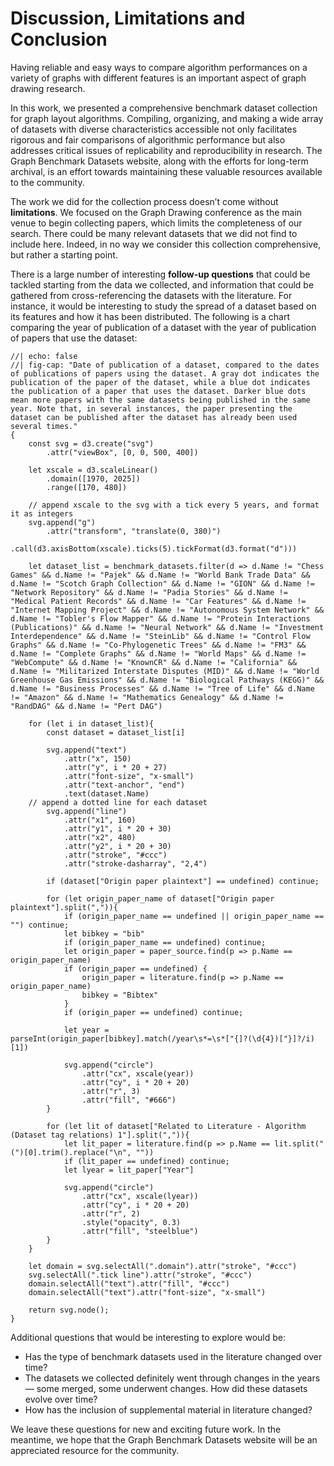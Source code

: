# Discussion, Limitations and Conclusion {#sec-discussion}

Having reliable and easy ways to compare algorithm performances on a variety of graphs with different features is an important aspect of graph drawing research. 

In this work, we presented a comprehensive benchmark dataset collection for graph layout algorithms.
Compiling, organizing, and making a wide array of datasets with diverse characteristics accessible not only facilitates rigorous and fair comparisons of algorithmic performance but also addresses critical issues of replicability and reproducibility in research.
The Graph Benchmark Datasets website, along with the efforts for long-term archival, is an effort towards maintaining these valuable resources available to the community. 

The work we did for the collection process doesn't come without **limitations**.
We focused on the Graph Drawing conference as the main venue to begin collecting papers, which limits the completeness of our search.
There could be many relevant datasets that we did not find to include here.
Indeed, in no way we consider this collection comprehensive, but rather a starting point. 

There is a large number of interesting **follow-up questions** that could be tackled starting from the data we collected, and information that could be gathered from cross-referencing the datasets with the literature. For instance, it would be interesting to study the spread of a dataset based on its features and how it has been distributed. The following is a chart comparing the year of publication of a dataset with the year of publication of papers that use the dataset:

```ojs
//| echo: false
//| fig-cap: "Date of publication of a dataset, compared to the dates of publications of papers using the dataset. A gray dot indicates the publication of the paper of the dataset, while a blue dot indicates the publication of a paper that uses the dataset. Darker blue dots mean more papers with the same datasets being published in the same year. Note that, in several instances, the paper presenting the dataset can be published after the dataset has already been used several times."
{
    const svg = d3.create("svg")
        .attr("viewBox", [0, 0, 500, 400])

    let xscale = d3.scaleLinear()
        .domain([1970, 2025])
        .range([170, 480])

    // append xscale to the svg with a tick every 5 years, and format it as integers
    svg.append("g")
        .attr("transform", "translate(0, 380)")
        .call(d3.axisBottom(xscale).ticks(5).tickFormat(d3.format("d")))

    let dataset_list = benchmark_datasets.filter(d => d.Name != "Chess Games" && d.Name != "Pajek" && d.Name != "World Bank Trade Data" && d.Name != "Scotch Graph Collection" && d.Name != "GION" && d.Name != "Network Repository" && d.Name != "Padia Stories" && d.Name != "Medical Patient Records" && d.Name != "Car Features" && d.Name != "Internet Mapping Project" && d.Name != "Autonomous System Network" && d.Name != "Tobler's Flow Mapper" && d.Name != "Protein Interactions (Publications)" && d.Name != "Neural Network" && d.Name != "Investment Interdependence" && d.Name != "SteinLib" && d.Name != "Control Flow Graphs" && d.Name != "Co-Phylogenetic Trees" && d.Name != "FM3" && d.Name != "Complete Graphs" && d.Name != "World Maps" && d.Name != "WebCompute" && d.Name != "KnownCR" && d.Name != "California" && d.Name != "Militarized Interstate Disputes (MID)" && d.Name != "World Greenhouse Gas Emissions" && d.Name != "Biological Pathways (KEGG)" && d.Name != "Business Processes" && d.Name != "Tree of Life" && d.Name != "Amazon" && d.Name != "Mathematics Genealogy" && d.Name != "RandDAG" && d.Name != "Pert DAG")

    for (let i in dataset_list){
        const dataset = dataset_list[i]
        
        svg.append("text")
            .attr("x", 150)
            .attr("y", i * 20 + 27)
            .attr("font-size", "x-small")
            .attr("text-anchor", "end")
            .text(dataset.Name)
    // append a dotted line for each dataset
        svg.append("line")
            .attr("x1", 160)
            .attr("y1", i * 20 + 30)
            .attr("x2", 480)
            .attr("y2", i * 20 + 30)
            .attr("stroke", "#ccc")
            .attr("stroke-dasharray", "2,4")

        if (dataset["Origin paper plaintext"] == undefined) continue;

        for (let origin_paper_name of dataset["Origin paper plaintext"].split(",")){
            if (origin_paper_name == undefined || origin_paper_name == "") continue;
            let bibkey = "bib"
            if (origin_paper_name == undefined) continue;
            let origin_paper = paper_source.find(p => p.Name == origin_paper_name)
            if (origin_paper == undefined) {
                origin_paper = literature.find(p => p.Name == origin_paper_name)
                bibkey = "Bibtex"
            }
            if (origin_paper == undefined) continue;
            
            let year = parseInt(origin_paper[bibkey].match(/year\s*=\s*["{]?(\d{4})["}]?/i)[1])

            svg.append("circle")
                .attr("cx", xscale(year))
                .attr("cy", i * 20 + 20)
                .attr("r", 3)
                .attr("fill", "#666")
        }

        for (let lit of dataset["Related to Literature - Algorithm (Dataset tag relations) 1"].split(",")){
            let lit_paper = literature.find(p => p.Name == lit.split("(")[0].trim().replace("\n", ""))
            if (lit_paper == undefined) continue;
            let lyear = lit_paper["Year"]

            svg.append("circle")
                .attr("cx", xscale(lyear))  
                .attr("cy", i * 20 + 20)
                .attr("r", 2)
                .style("opacity", 0.3)
                .attr("fill", "steelblue")
        }
    }

    let domain = svg.selectAll(".domain").attr("stroke", "#ccc")
    svg.selectAll(".tick line").attr("stroke", "#ccc")
    domain.selectAll("text").attr("fill", "#ccc")
    domain.selectAll("text").attr("font-size", "x-small")

    return svg.node();
}
```

Additional questions that would be interesting to explore would be:

- Has the type of benchmark datasets used in the literature changed over time?
- The datasets we collected definitely went through changes in the years --- some merged, some underwent changes. How did these datasets evolve over time?
- How has the inclusion of supplemental material in literature changed?

We leave these questions for new and exciting future work. In the meantime, we hope that the Graph Benchmark Datasets website will be an appreciated resource for the community.

